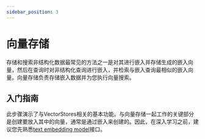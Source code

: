 ```yaml
---
sidebar_position: 3
---
```

# 向量存储

存储和搜索非结构化数据最常见的方法之一是对其进行嵌入并存储生成的嵌入向量，然后在查询时对非结构化查询进行嵌入，并检索与嵌入查询最相似的嵌入向量。向量存储负责存储嵌入数据并为您执行向量搜索。

## 入门指南

此步骤演示了与VectorStores相关的基本功能。与向量存储一起工作的关键部分是创建要放入其中的向量，通常是通过嵌入来创建的。因此，在深入学习之前，建议您先熟悉[text embedding model](/docs/modules/model_io/models/embeddings.html)接口。


<GetStarted/>
